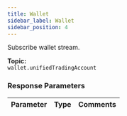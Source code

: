 ```yaml
---
title: Wallet
sidebar_label: Wallet
sidebar_position: 4
---
```


Subscribe wallet stream.

**Topic:**<br/>
`wallet.unifiedTradingAccount`

### Response Parameters
| Parameter | Type | Comments|
|:----- |:-----|----- |